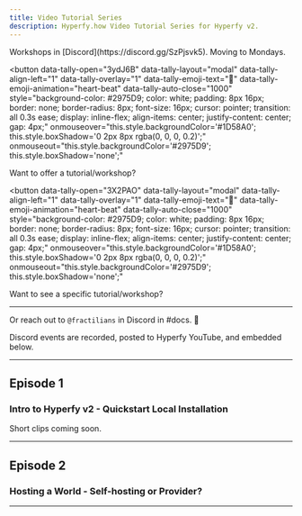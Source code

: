 ```yaml
---
title: Video Tutorial Series
description: Hyperfy.how Video Tutorial Series for Hyperfy v2.
---
```




<Aside type="tip" title="Now on Mondays.">
Workshops in [Discord](https://discord.gg/SzPjsvk5).  Moving to Mondays.
</Aside>

<script async src="https://tally.so/widgets/embed.js"></script>

<button
  data-tally-open="3ydJ6B"
  data-tally-layout="modal"
  data-tally-align-left="1"
  data-tally-overlay="1"
  data-tally-emoji-text="📼"
  data-tally-emoji-animation="heart-beat"
  data-tally-auto-close="1000"
  style="background-color: #2975D9; color: white; padding: 8px 16px; border: none; border-radius: 8px; font-size: 16px; cursor: pointer; transition: all 0.3s ease; display: inline-flex; align-items: center; justify-content: center; gap: 4px;"
  onmouseover="this.style.backgroundColor='#1D58A0'; this.style.boxShadow='0 2px 8px rgba(0, 0, 0, 0.2)';"
  onmouseout="this.style.backgroundColor='#2975D9'; this.style.boxShadow='none';"
>
  Want to offer a tutorial/workshop?
</button>

<button
  data-tally-open="3X2PAO"
  data-tally-layout="modal"
  data-tally-align-left="1"
  data-tally-overlay="1"
  data-tally-emoji-text="📼"
  data-tally-emoji-animation="heart-beat"
  data-tally-auto-close="1000"
  style="background-color: #2975D9; color: white; padding: 8px 16px; border: none; border-radius: 8px; font-size: 16px; cursor: pointer; transition: all 0.3s ease; display: inline-flex; align-items: center; justify-content: center; gap: 4px;"
  onmouseover="this.style.backgroundColor='#1D58A0'; this.style.boxShadow='0 2px 8px rgba(0, 0, 0, 0.2)';"
  onmouseout="this.style.backgroundColor='#2975D9'; this.style.boxShadow='none';"
>
  Want to see a specific tutorial/workshop?
</button>

---

<LinkCard title="Or Join the Github discussion" href="https://github.com/Innkeeping/hyperfy.how/discussions/1" />

Or reach out to `@fractilians` in Discord in #docs. 🦾


Discord events are recorded, posted to Hyperfy YouTube, and embedded below.

<LinkCard title="Subscribe to the Hyperfy YouTube 👍" href="https://www.youtube.com/@hyperfy_xyz" />

---

## Episode 1

### Intro to Hyperfy v2 - Quickstart Local Installation

<YouTube id="_g-t1J9XAb4" />


<LinkCard title="Updated Detailed Installation for more in-depth installation guide, as in video." href="/setup/detailed" />

Short clips coming soon.


---

## Episode 2

### Hosting a World - Self-hosting or Provider?

<YouTube id="_B15JvUU0t4" />


<LinkCard title="Fly.io - Self-hosting" href="/hosting/self/#flyio" />

<LinkCard title="Coolify" href="/hosting/self/#coolify-installation-guide" />

<LinkCard title="Hosting Provided by Hyperfyworlds.host" href="/hosting/providers/#hyperworldshost" />



---
